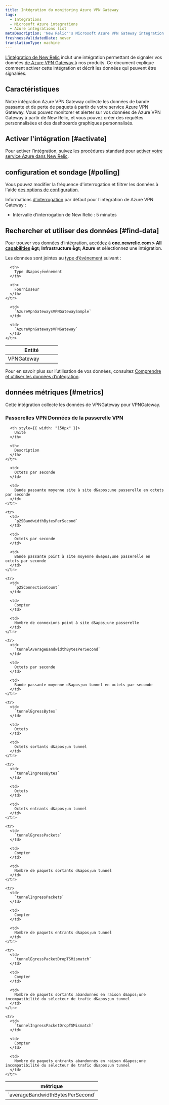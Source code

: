 ```yaml
---
title: Intégration du monitoring Azure VPN Gateway
tags:
  - Integrations
  - Microsoft Azure integrations
  - Azure integrations list
metaDescription: 'New Relic''s Microsoft Azure VPN Gateway integration: what data it reports and how to enable it.'
freshnessValidatedDate: never
translationType: machine
---
```


[L’intégration de New Relic](/docs/infrastructure/introduction-infra-monitoring) inclut une intégration permettant de signaler vos données [de Azure VPN Gateway ](https://docs.microsoft.com/en-us/azure/vpn-gateway/vpn-gateway-about-vpngateways)à nos produits. Ce document explique comment activer cette intégration et décrit les données qui peuvent être signalées.

## Caractéristiques

Notre intégration Azure VPN Gateway collecte les données de bande passante et de perte de paquets à partir de votre service Azure VPN Gateway. Vous pouvez monitorer et alerter sur vos données de Azure VPN Gateway à partir de New Relic, et vous pouvez créer des requêtes personnalisées et des dashboards graphiques personnalisés.

## Activer l&apos;intégration [#activate]

Pour activer l’intégration, suivez les procédures standard pour [activer votre service Azure dans New Relic](/docs/infrastructure/microsoft-azure-integrations/getting-started/activate-azure-integrations).

## configuration et sondage [#polling]

Vous pouvez modifier la fréquence d&apos;interrogation et filtrer les données à l&apos;aide [des options de configuration](/docs/integrations/new-relic-integrations/getting-started/configure-polling-frequency-data-collection-cloud-integrations).

Informations [d’interrogation](/docs/infrastructure/microsoft-azure-integrations/getting-started/azure-integration-polling) par défaut pour l’intégration de Azure VPN Gateway :

* Intervalle d&apos;interrogation de New Relic : 5 minutes

## Rechercher et utiliser des données [#find-data]

Pour trouver vos données d’intégration, accédez à <DNT>**[one.newrelic.com &gt; All capabilities](https://one.newrelic.com/all-capabilities) &amp;gt; Infrastructure &amp;gt; Azure**</DNT> et sélectionnez une intégration.

Les données sont jointes au [type d’événement](/docs/data-apis/understand-data/new-relic-data-types/#event-data) suivant :

<table>
  <thead>
    <tr>
      <th width="150px">
        Entité
      </th>

      <th>
        Type d&apos;événement
      </th>

      <th>
        Fournisseur
      </th>
    </tr>
  </thead>

  <tbody>
    <tr>
      <td>
        VPNGateway
      </td>

      <td>
        `AzureVpnGatewaysVPNGatewaySample`
      </td>

      <td>
        `AzureVpnGatewaysVPNGateway`
      </td>
    </tr>
  </tbody>
</table>

Pour en savoir plus sur l’utilisation de vos données, consultez [Comprendre et utiliser les données d’intégration](/docs/infrastructure/integrations/find-use-infrastructure-integration-data).

## données métriques [#metrics]

Cette intégration collecte les données de VPNGateway pour VPNGateway.

### Passerelles VPN Données de la passerelle VPN

<table>
  <thead>
    <tr>
      <th style={{ width: "375px" }}>
        métrique
      </th>

      <th style={{ width: "150px" }}>
        Unité
      </th>

      <th>
        Description
      </th>
    </tr>
  </thead>

  <tbody>
    <tr>
      <td>
        `averageBandwidthBytesPerSecond`
      </td>

      <td>
        Octets par seconde
      </td>

      <td>
        Bande passante moyenne site à site d&apos;une passerelle en octets par seconde
      </td>
    </tr>

    <tr>
      <td>
        `p2SBandwidthBytesPerSecond`
      </td>

      <td>
        Octets par seconde
      </td>

      <td>
        Bande passante point à site moyenne d&apos;une passerelle en octets par seconde
      </td>
    </tr>

    <tr>
      <td>
        `p2SConnectionCount`
      </td>

      <td>
        Compter
      </td>

      <td>
        Nombre de connexions point à site d&apos;une passerelle
      </td>
    </tr>

    <tr>
      <td>
        `tunnelAverageBandwidthBytesPerSecond`
      </td>

      <td>
        Octets par seconde
      </td>

      <td>
        Bande passante moyenne d&apos;un tunnel en octets par seconde
      </td>
    </tr>

    <tr>
      <td>
        `tunnelEgressBytes`
      </td>

      <td>
        Octets
      </td>

      <td>
        Octets sortants d&apos;un tunnel
      </td>
    </tr>

    <tr>
      <td>
        `tunnelIngressBytes`
      </td>

      <td>
        Octets
      </td>

      <td>
        Octets entrants d&apos;un tunnel
      </td>
    </tr>

    <tr>
      <td>
        `tunnelEgressPackets`
      </td>

      <td>
        Compter
      </td>

      <td>
        Nombre de paquets sortants d&apos;un tunnel
      </td>
    </tr>

    <tr>
      <td>
        `tunnelIngressPackets`
      </td>

      <td>
        Compter
      </td>

      <td>
        Nombre de paquets entrants d&apos;un tunnel
      </td>
    </tr>

    <tr>
      <td>
        `tunnelEgressPacketDropTSMismatch`
      </td>

      <td>
        Compter
      </td>

      <td>
        Nombre de paquets sortants abandonnés en raison d&apos;une incompatibilité du sélecteur de trafic d&apos;un tunnel
      </td>
    </tr>

    <tr>
      <td>
        `tunnelIngressPacketDropTSMismatch`
      </td>

      <td>
        Compter
      </td>

      <td>
        Nombre de paquets entrants abandonnés en raison d&apos;une incompatibilité du sélecteur de trafic d&apos;un tunnel
      </td>
    </tr>
  </tbody>
</table>